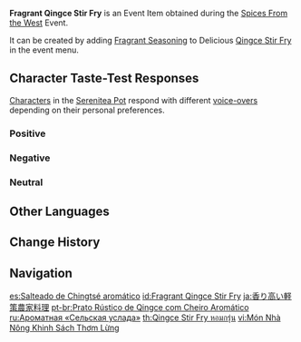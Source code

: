 {{Item Infobox
|id           = 101739
|image        = Item Fragrant Qingce Stir Fry.png
|type         = Consumables
|group2       = Event Items
|invCategory  = Precious Items
|group        = Fragrant Dishes
|quality      = 3
|description  = A delicious dish with some extra seasoning! It gives off a titillating aroma... But whose tastes will this dish suit? Invite your friends, invite your pals &mdash; get them to try this new dish!
|source1      = [[Spices From the West]] Event
|event        = Spices From the West
|related_item = Qingce Stir Fry
|related_type = Variant
}}
'''Fragrant Qingce Stir Fry''' is an Event Item obtained during the [[Spices From the West]] Event.

It can be created by adding [[Fragrant Seasoning]] to Delicious [[Qingce Stir Fry]] in the event menu.

==Character Taste-Test Responses==
[[Characters]] in the [[Serenitea Pot]] respond with different [[Spices From the West/Voice-Overs|voice-overs]] depending on their personal preferences.

===Positive===
{{Card List|Barbara,Beidou,Noelle,Xiangling,Xinyan,Yelan}}

===Negative===
{{Card List|Bennett,Chongyun,Diona,Eula,Gorou,Kamisato Ayato,Razor,Sayu,Sucrose}}

===Neutral===
{{Card List|Albedo,Amber,Arataki Itto,Diluc,Fischl,Ganyu,Hu Tao,Jean,Kaedehara Kazuha,Kaeya,Kamisato Ayaka,Keqing,Klee,Kujou Sara,Lisa,Mona,Ningguang,Qiqi,Raiden Shogun,Rosaria,Sangonomiya Kokomi,Shenhe,Tartaglia,Thoma,Venti,Xiao,Xingqiu,Yae Miko,Yanfei,Yoimiya,Yun Jin,Zhongli}}

==Other Languages==
{{Other Languages
|default_hidden = 1
|en      = Fragrant Qingce Stir Fry
|zhs     = 香气四溢的轻策农家菜
|zhs_rm  = Xiāngqìsìyì de Qīngcè Nóngjiā-cài
|zht     = 香氣四溢的輕策農家菜
|zht_rm  = Xiāngqìsìyì de Qīngcè Nóngjiā-cài
|ja      = 香り高い軽策農家料理
|ja_rm   = Kaoritakai Keisaku Nouka Ryouri
|ko      = 향기로운 경책 가정식
|es      = Salteado de Chingtsé aromático
|fr      = Délices rustiques de Qingce (parfumés)
|ru      = Ароматная «Сельская услада»
|th      = Qingce Stir Fry หอมกรุ่น
|th_rm   = Qingce Stir Fry Hom Krun
|vi      = Món Nhà Nông Khinh Sách Thơm Lừng
|de      = Duftendes Bauerngemüse nach Qingce-Art
|id      = Fragrant Qingce Stir Fry
|pt      = Prato Rústico de Qingce com Cheiro Aromático
}}

==Change History==
{{Change History|2.6}}

==Navigation==
{{Precious Navbox|Item}}

[[es:Salteado de Chingtsé aromático]]
[[id:Fragrant Qingce Stir Fry]]
[[ja:香り高い軽策農家料理]]
[[pt-br:Prato Rústico de Qingce com Cheiro Aromático]]
[[ru:Ароматная «Сельская услада»]]
[[th:Qingce Stir Fry หอมกรุ่น]]
[[vi:Món Nhà Nông Khinh Sách Thơm Lừng]]